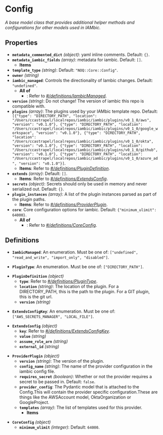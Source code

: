 # Config

*A base model class that provides additional helper methods and
configurations for other models used in IAMbic.*

## Properties

- **`metadata_commented_dict`** *(object)*: yaml inline comments. Default: `{}`.
- **`metadata_iambic_fields`** *(array)*: metadata for iambic. Default: `[]`.
  - **Items**
- **`template_type`** *(string)*: Default: `"NOQ::Core::Config"`.
- **`owner`** *(string)*
- **`iambic_managed`**: Controls the directionality of Iambic changes. Default: `"undefined"`.
  - **All of**
    - : Refer to *[#/definitions/IambicManaged](#definitions/IambicManaged)*.
- **`version`** *(string)*: Do not change! The version of iambic this repo is compatible with.
- **`plugins`** *(array)*: The plugins used by your IAMbic template repo. Default: `[{"type": "DIRECTORY_PATH", "location": "/Users/ccastrapel/localrepos/iambic/iambic/plugins/v0_1_0/aws", "version": "v0.1.0"}, {"type": "DIRECTORY_PATH", "location": "/Users/ccastrapel/localrepos/iambic/iambic/plugins/v0_1_0/google_workspace", "version": "v0.1.0"}, {"type": "DIRECTORY_PATH", "location": "/Users/ccastrapel/localrepos/iambic/iambic/plugins/v0_1_0/okta", "version": "v0.1.0"}, {"type": "DIRECTORY_PATH", "location": "/Users/ccastrapel/localrepos/iambic/iambic/plugins/v0_1_0/github", "version": "v0.1.0"}, {"type": "DIRECTORY_PATH", "location": "/Users/ccastrapel/localrepos/iambic/iambic/plugins/v0_1_0/azure_ad", "version": "v0.1.0"}]`.
  - **Items**: Refer to *[#/definitions/PluginDefinition](#definitions/PluginDefinition)*.
- **`extends`** *(array)*: Default: `[]`.
  - **Items**: Refer to *[#/definitions/ExtendsConfig](#definitions/ExtendsConfig)*.
- **`secrets`** *(object)*: Secrets should only be used in memory and never serialized out. Default: `{}`.
- **`plugin_instances`** *(array)*: A list of the plugin instances parsed as part of the plugin paths.
  - **Items**: Refer to *[#/definitions/ProviderPlugin](#definitions/ProviderPlugin)*.
- **`core`**: Core configuration options for iambic. Default: `{"minimum_ulimit": 64000}`.
  - **All of**
    - : Refer to *[#/definitions/CoreConfig](#definitions/CoreConfig)*.
## Definitions


<a id="definitions/IambicManaged"></a>

- **`IambicManaged`**: An enumeration. Must be one of: `["undefined", "read_and_write", "import_only", "disabled"]`.

<a id="definitions/PluginType"></a>

- **`PluginType`**: An enumeration. Must be one of: `["DIRECTORY_PATH"]`.

<a id="definitions/PluginDefinition"></a>

- **`PluginDefinition`** *(object)*
  - **`type`**: Refer to *[#/definitions/PluginType](#definitions/PluginType)*.
  - **`location`** *(string)*: The location of the plugin. For a DIRECTORY_PATH, this is the path to the plugin. For a GIT plugin, this is the git url.
  - **`version`** *(string)*

<a id="definitions/ExtendsConfigKey"></a>

- **`ExtendsConfigKey`**: An enumeration. Must be one of: `["AWS_SECRETS_MANAGER", "LOCAL_FILE"]`.

<a id="definitions/ExtendsConfig"></a>

- **`ExtendsConfig`** *(object)*
  - **`key`**: Refer to *[#/definitions/ExtendsConfigKey](#definitions/ExtendsConfigKey)*.
  - **`value`** *(string)*
  - **`assume_role_arn`** *(string)*
  - **`external_id`** *(string)*

<a id="definitions/ProviderPlugin"></a>

- **`ProviderPlugin`** *(object)*
  - **`version`** *(string)*: The version of the plugin.
  - **`config_name`** *(string)*: The name of the provider configuration in the iambic config file.
  - **`requires_secret`** *(boolean)*: Whether or not the provider requires a secret to be passed in. Default: `false`.
  - **`provider_config`**: The Pydantic model that is attached to the Config.This will contain the provider specific configuration.These are things like the AWSAccount model, OktaOrganization or GoogleProject.
  - **`templates`** *(array)*: The list of templates used for this provider.
    - **Items**

<a id="definitions/CoreConfig"></a>

- **`CoreConfig`** *(object)*
  - **`minimum_ulimit`** *(integer)*: Default: `64000`.
